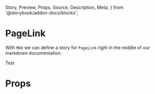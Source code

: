   Story,
  Preview,
  Props,
  Source,
  Description,
  Meta,
} from '@storybook/addon-docs/blocks';

<Meta title="Components/PageLink" component={PageLink} />

# PageLink

With `MDX` we can define a story for `PageLink` right in the middle of our
markdown documentation.

<Preview>
  <Story name="default">
    <PageLink to={'/'}>Test</PageLink>
  </Story>
</Preview>

# Props

<Props of={PageLink} />
